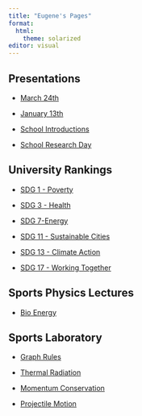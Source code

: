 ```yaml
---
title: "Eugene's Pages"
format: 
  html:
    theme: solarized
editor: visual
---
```


## Presentations

-   [March 24th](https://tud.netlify.app/phys-clin-discipline)

-   [January 13th](https://tud.netlify.app/organisational-change.html)

-   [School Introductions](https://tud.netlify.app/school-c)

-   [School Research Day](https://tud.netlify.app/school-c-research)

## University Rankings

-   [SDG 1 - Poverty](https://tud.netlify.app/poverty#1)

-   [SDG 3 - Health](https://tud.netlify.app/health.html#1)

-   [SDG 7-Energy](https://tud.netlify.app/energy#1)

-   [SDG 11 - Sustainable Cities](https://tud.netlify.app/sustainable.html#1)

-   [SDG 13 - Climate Action](https://tud.netlify.app/climate#1)

-   [SDG 17 - Working Together](https://tud.netlify.app/working-together.html)

## Sports Physics Lectures

-   [Bio Energy](https://tud.netlify.app/bioenergy1#/title-slide)

## Sports Laboratory

-   [Graph Rules](https://tud.netlify.app/graph-rules#1)

-   [Thermal Radiation](https://tud.netlify.app/wien)

-   [Momentum Conservation](https://tud.netlify.app/collision)

-   [Projectile Motion](https://tud.netlify.app/projectile)
